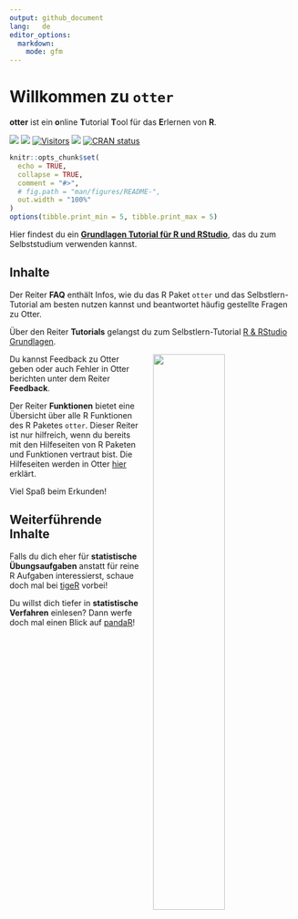 ```yaml
---
output: github_document
lang:   de
editor_options:
  markdown:
    mode: gfm
---
```


# Willkommen zu `otter`
**otter** ist ein **o**nline **T**utorial **T**ool für das **E**rlernen von **R**.

<!-- ![](man/figures/otteR_pink.png){width="30%"} -->

<!-- badges: start -->

[![](https://img.shields.io/github/r-package/v/MeikeSteinhilber/otter)]()
[![](https://img.shields.io/github/license/MeikeSteinhilber/otter)]()
[![Visitors](https://api.visitorbadge.io/api/combined?path=https%3A%2F%2Fgithub.com%2FMeikeSteinhilber%2Fotter&label=Website%20Hits&countColor=%2337d67a&style=flat&labelStyle=none)]()
[![](https://img.shields.io/github/commit-activity/y/MeikeSteinhilber/otter)]()
<!-- [![hits](https://hits.deltapapa.io/github/MeikeSteinhilber/otter.svg)](https://hits.deltapapa.io) -->
[![CRAN status](https://www.r-pkg.org/badges/version/otter)](https://cran.r-project.org/package=otter)

<!-- badges: end -->

```r
knitr::opts_chunk$set(
  echo = TRUE,
  collapse = TRUE,
  comment = "#>",
  # fig.path = "man/figures/README-",
  out.width = "100%"
)
options(tibble.print_min = 5, tibble.print_max = 5)
```

Hier findest du ein [**Grundlagen Tutorial für R und RStudio**](https://otter.uni-frankfurt.de/), das du zum Selbststudium verwenden kannst.

<!-- <br> -->

## Inhalte

Der Reiter **FAQ** enthält Infos, wie du das R Paket `otter` und das Selbstlern-Tutorial am besten nutzen kannst und beantwortet häufig gestellte Fragen zu Otter.

Über den Reiter **Tutorials** gelangst du zum Selbstlern-Tutorial [R & RStudio Grundlagen](https://otter.uni-frankfurt.de/).

<img src="man/figures/otter.png" style="float: right; width: 50%; margin-left: 20px;" />

Du kannst Feedback zu Otter geben oder auch Fehler in Otter berichten unter dem Reiter **Feedback**.

Der Reiter **Funktionen** bietet eine Übersicht über alle R Funktionen des R Paketes `otter`. Dieser Reiter ist nur hilfreich, wenn du bereits mit den Hilfeseiten von R Paketen und Funktionen vertraut bist. Die Hilfeseiten werden in Otter [hier](http://otter.uni-frankfurt.de/#section-funktionen) erklärt.

<!-- <br> -->
Viel Spaß beim Erkunden!

## Weiterführende Inhalte
Falls du dich eher für **statistische Übungsaufgaben** anstatt für reine R Aufgaben interessierst, schaue doch mal bei [tigeR](https://tiger.uni-frankfurt.de/app/shinytigeR) vorbei!

Du willst dich tiefer in **statistische Verfahren** einlesen? Dann werfe doch mal einen Blick auf [pandaR](https://pandar.netlify.app/)!

<!-- ![](man/figures/otter.png){width="50%"} -->
